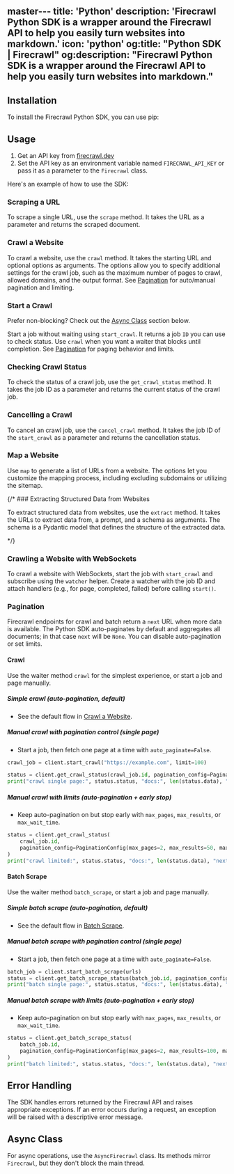 master---
title: 'Python'
description: 'Firecrawl Python SDK is a wrapper around the Firecrawl API to help you easily turn websites into markdown.'
icon: 'python'
og:title: "Python SDK | Firecrawl"
og:description: "Firecrawl Python SDK is a wrapper around the Firecrawl API to help you easily turn websites into markdown."
---


## Installation

To install the Firecrawl Python SDK, you can use pip:

<InstallationPython />

## Usage

1. Get an API key from [firecrawl.dev](https://firecrawl.dev)
2. Set the API key as an environment variable named `FIRECRAWL_API_KEY` or pass it as a parameter to the `Firecrawl` class.


Here's an example of how to use the SDK:

<ScrapeAndCrawlExamplePython />

### Scraping a URL

To scrape a single URL, use the `scrape` method. It takes the URL as a parameter and returns the scraped document.

<ScrapePythonShort />

### Crawl a Website

To crawl a website, use the `crawl` method. It takes the starting URL and optional options as arguments. The options allow you to specify additional settings for the crawl job, such as the maximum number of pages to crawl, allowed domains, and the output format. See [Pagination](#pagination) for auto/manual pagination and limiting.

<CrawlPythonShort />

### Start a Crawl

<Tip>Prefer non-blocking? Check out the [Async Class](#async-class) section below.</Tip>

Start a job without waiting using `start_crawl`. It returns a job `ID` you can use to check status. Use `crawl` when you want a waiter that blocks until completion. See [Pagination](#pagination) for paging behavior and limits.

<StartCrawlPythonShort />


### Checking Crawl Status

To check the status of a crawl job, use the `get_crawl_status` method. It takes the job ID as a parameter and returns the current status of the crawl job.

<CheckCrawlStatusPythonShort />

### Cancelling a Crawl

To cancel an crawl job, use the `cancel_crawl` method. It takes the job ID of the `start_crawl` as a parameter and returns the cancellation status.

<CancelCrawlPythonShort />

### Map a Website

Use `map` to generate a list of URLs from a website. The options let you customize the mapping process, including excluding subdomains or utilizing the sitemap.

<MapPythonShort />

{/* ### Extracting Structured Data from Websites

To extract structured data from websites, use the `extract` method. It takes the URLs to extract data from, a prompt, and a schema as arguments. The schema is a Pydantic model that defines the structure of the extracted data.

<ExtractPythonShort /> */}

### Crawling a Website with WebSockets

To crawl a website with WebSockets, start the job with `start_crawl` and subscribe using the `watcher` helper. Create a watcher with the job ID and attach handlers (e.g., for page, completed, failed) before calling `start()`.

<CrawlWebSocketPythonBase />

### Pagination

Firecrawl endpoints for crawl and batch return a `next` URL when more data is available. The Python SDK auto-paginates by default and aggregates all documents; in that case `next` will be `None`. You can disable auto-pagination or set limits.

#### Crawl

Use the waiter method `crawl` for the simplest experience, or start a job and page manually.

##### Simple crawl (auto-pagination, default)

- See the default flow in [Crawl a Website](#crawl-a-website).

##### Manual crawl with pagination control (single page)

- Start a job, then fetch one page at a time with `auto_paginate=False`.

```python Python
crawl_job = client.start_crawl("https://example.com", limit=100)

status = client.get_crawl_status(crawl_job.id, pagination_config=PaginationConfig(auto_paginate=False))
print("crawl single page:", status.status, "docs:", len(status.data), "next:", status.next)
```

##### Manual crawl with limits (auto-pagination + early stop)

- Keep auto-pagination on but stop early with `max_pages`, `max_results`, or `max_wait_time`.

```python Python
status = client.get_crawl_status(
    crawl_job.id,
    pagination_config=PaginationConfig(max_pages=2, max_results=50, max_wait_time=15),
)
print("crawl limited:", status.status, "docs:", len(status.data), "next:", status.next)
```

#### Batch Scrape

Use the waiter method `batch_scrape`, or start a job and page manually.

##### Simple batch scrape (auto-pagination, default)

- See the default flow in [Batch Scrape](/features/batch-scrape).

##### Manual batch scrape with pagination control (single page)

- Start a job, then fetch one page at a time with `auto_paginate=False`.

```python Python
batch_job = client.start_batch_scrape(urls)
status = client.get_batch_scrape_status(batch_job.id, pagination_config=PaginationConfig(auto_paginate=False))
print("batch single page:", status.status, "docs:", len(status.data), "next:", status.next)
```

##### Manual batch scrape with limits (auto-pagination + early stop)

- Keep auto-pagination on but stop early with `max_pages`, `max_results`, or `max_wait_time`.

```python Python
status = client.get_batch_scrape_status(
    batch_job.id,
    pagination_config=PaginationConfig(max_pages=2, max_results=100, max_wait_time=20),
)
print("batch limited:", status.status, "docs:", len(status.data), "next:", status.next)
```

## Error Handling

The SDK handles errors returned by the Firecrawl API and raises appropriate exceptions. If an error occurs during a request, an exception will be raised with a descriptive error message.

## Async Class

For async operations, use the `AsyncFirecrawl` class. Its methods mirror `Firecrawl`, but they don't block the main thread.

<AIOPython />
